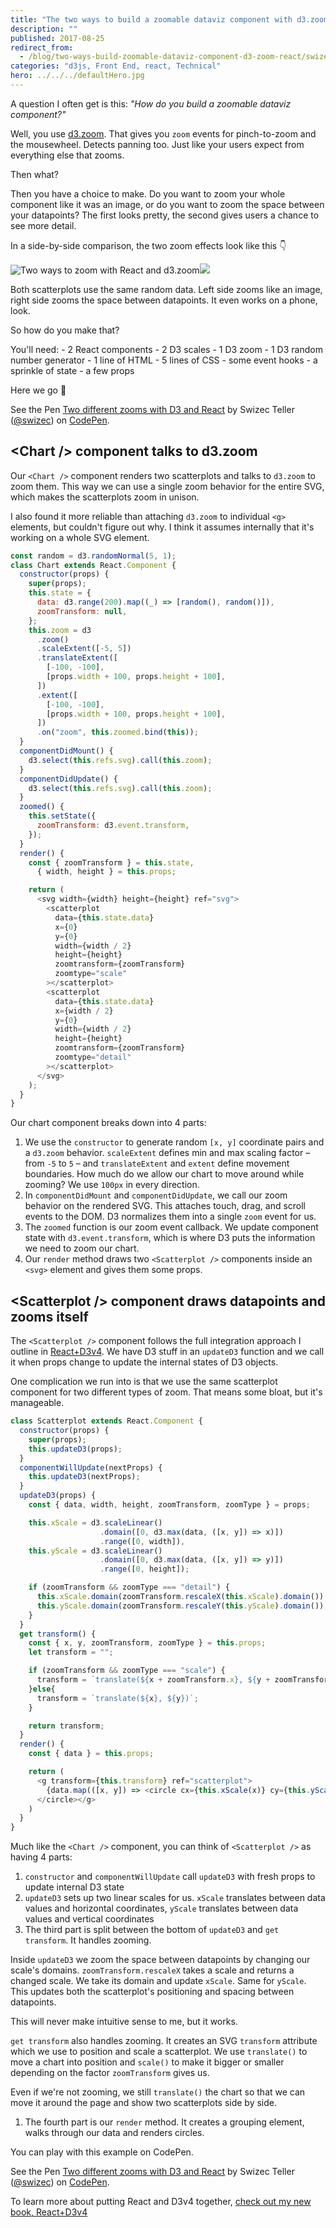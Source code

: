 ```yaml
---
title: "The two ways to build a zoomable dataviz component with d3.zoom and React"
description: ""
published: 2017-08-25
redirect_from:
  - /blog/two-ways-build-zoomable-dataviz-component-d3-zoom-react/swizec/7753
categories: "d3js, Front End, react, Technical"
hero: ../../../defaultHero.jpg
---
```


A question I often get is this: _"How do you build a zoomable dataviz component?"_

Well, you use [d3.zoom](https://github.com/d3/d3-zoom). That gives you `zoom` events for pinch-to-zoom and the mousewheel. Detects panning too. Just like your users expect from everything else that zooms.

Then what?

Then you have a choice to make. Do you want to zoom your whole component like it was an image, or do you want to zoom the space between your datapoints? The first looks pretty, the second gives users a chance to see more detail.

In a side-by-side comparison, the two zoom effects look like this 👇

![Two ways to zoom with React and d3.zoom](https://swizec.com/wp-content/uploads/2017/08/two-different-zooms.gif)![](two-zoom.gif)

Both scatterplots use the same random data. Left side zooms like an image, right side zooms the space between datapoints. It even works on a phone, look.

> [](//imgur.com/DHceJ)

So how do you make that?

You'll need: - 2 React components - 2 D3 scales - 1 D3 zoom - 1 D3 random number generator - 1 line of HTML - 5 lines of CSS - some event hooks - a sprinkle of state - a few props

Here we go 🤘

See the Pen [Two different zooms with D3 and React](https://codepen.io/swizec/pen/XaBrym/) by Swizec Teller ([@swizec](https://codepen.io/swizec)) on [CodePen](https://codepen.io).

## &lt;Chart /> component talks to d3.zoom

Our `<Chart />` component renders two scatterplots and talks to `d3.zoom` to zoom them. This way we can use a single zoom behavior for the entire SVG, which makes the scatterplots zoom in unison.

I also found it more reliable than attaching `d3.zoom` to individual `<g>` elements, but couldn't figure out why. I think it assumes internally that it's working on a whole SVG element.

```javascript
const random = d3.randomNormal(5, 1);
class Chart extends React.Component {
  constructor(props) {
    super(props);
    this.state = {
      data: d3.range(200).map((_) => [random(), random()]),
      zoomTransform: null,
    };
    this.zoom = d3
      .zoom()
      .scaleExtent([-5, 5])
      .translateExtent([
        [-100, -100],
        [props.width + 100, props.height + 100],
      ])
      .extent([
        [-100, -100],
        [props.width + 100, props.height + 100],
      ])
      .on("zoom", this.zoomed.bind(this));
  }
  componentDidMount() {
    d3.select(this.refs.svg).call(this.zoom);
  }
  componentDidUpdate() {
    d3.select(this.refs.svg).call(this.zoom);
  }
  zoomed() {
    this.setState({
      zoomTransform: d3.event.transform,
    });
  }
  render() {
    const { zoomTransform } = this.state,
      { width, height } = this.props;

    return (
      <svg width={width} height={height} ref="svg">
        <scatterplot
          data={this.state.data}
          x={0}
          y={0}
          width={width / 2}
          height={height}
          zoomtransform={zoomTransform}
          zoomtype="scale"
        ></scatterplot>
        <scatterplot
          data={this.state.data}
          x={width / 2}
          y={0}
          width={width / 2}
          height={height}
          zoomtransform={zoomTransform}
          zoomtype="detail"
        ></scatterplot>
      </svg>
    );
  }
}
```

Our chart component breaks down into 4 parts:

1.  We use the `constructor` to generate random `[x, y]` coordinate pairs and a `d3.zoom` behavior. `scaleExtent` defines min and max scaling factor – from `-5` to `5` – and `translateExtent` and `extent` define movement boundaries. How much do we allow our chart to move around while zooming? We use `100px` in every direction.
2.  In `componentDidMount` and `componentDidUpdate`, we call our zoom behavior on the rendered SVG. This attaches touch, drag, and scroll events to the DOM. D3 normalizes them into a single `zoom` event for us.
3.  The `zoomed` function is our zoom event callback. We update component state with `d3.event.transform`, which is where D3 puts the information we need to zoom our chart.
4.  Our `render` method draws two `<Scatterplot />` components inside an `<svg>` element and gives them some props.

## &lt;Scatterplot /> component draws datapoints and zooms itself

The `<Scatterplot />` component follows the full integration approach I outline in [React+D3v4](https://www.swizec.com/reactd3js). We have D3 stuff in an `updateD3` function and we call it when props change to update the internal states of D3 objects.

One complication we run into is that we use the same scatterplot component for two different types of zoom. That means some bloat, but it's manageable.

```javascript
class Scatterplot extends React.Component {
  constructor(props) {
    super(props);
    this.updateD3(props);
  }
  componentWillUpdate(nextProps) {
    this.updateD3(nextProps);
  }
  updateD3(props) {
    const { data, width, height, zoomTransform, zoomType } = props;

    this.xScale = d3.scaleLinear()
                    .domain([0, d3.max(data, ([x, y]) => x)])
                    .range([0, width]),
    this.yScale = d3.scaleLinear()
                    .domain([0, d3.max(data, ([x, y]) => y)])
                    .range([0, height]);

    if (zoomTransform && zoomType === "detail") {
      this.xScale.domain(zoomTransform.rescaleX(this.xScale).domain());
      this.yScale.domain(zoomTransform.rescaleY(this.yScale).domain());
    }
  }
  get transform() {
    const { x, y, zoomTransform, zoomType } = this.props;
    let transform = "";

    if (zoomTransform && zoomType === "scale") {
      transform = `translate(${x + zoomTransform.x}, ${y + zoomTransform.y}) scale(${zoomTransform.k})`;
    }else{
      transform = `translate(${x}, ${y})`;
    }

    return transform;
  }
  render() {
    const { data } = this.props;

    return (
      <g transform={this.transform} ref="scatterplot">
        {data.map(([x, y]) => <circle cx={this.xScale(x)} cy={this.yScale(y)} r={4}>)}
      </circle></g>
    )
  }
}
```

Much like the `<Chart />` component, you can think of `<Scatterplot />` as having 4 parts:

1.  `constructor` and `componentWillUpdate` call `updateD3` with fresh props to update internal D3 state
2.  `updateD3` sets up two linear scales for us. `xScale` translates between data values and horizontal coordinates, `yScale` translates between data values and vertical coordinates
3.  The third part is split between the bottom of `updateD3` and `get transform`. It handles zooming.

Inside `updateD3` we zoom the space between datapoints by changing our scale's domains. `zoomTransform.rescaleX` takes a scale and returns a changed scale. We take its domain and update `xScale`. Same for `yScale`. This updates both the scatterplot's positioning and spacing between datapoints.

This will never make intuitive sense to me, but it works.

`get transform` also handles zooming. It creates an SVG `transform` attribute which we use to position and scale a scatterplot. We use `translate()` to move a chart into position and `scale()` to make it bigger or smaller depending on the factor `zoomTransform` gives us.

Even if we're not zooming, we still `translate()` the chart so that we can move it around the page and show two scatterplots side by side.

1.  The fourth part is our `render` method. It creates a grouping element, walks through our data and renders circles.

You can play with this example on CodePen.

See the Pen [Two different zooms with D3 and React](https://codepen.io/swizec/pen/XaBrym/) by Swizec Teller ([@swizec](https://codepen.io/swizec)) on [CodePen](https://codepen.io).

To learn more about putting React and D3v4 together, [check out my new book, React+D3v4](https://www.swizec.com/reactd3js)
